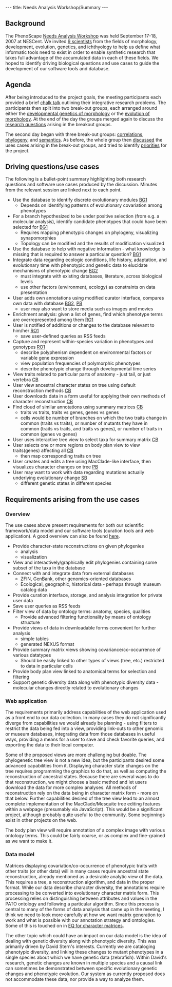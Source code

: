 ---
title: Needs Analysis Workshop/Summary
---

==Background==

The PhenoScape [[Needs Analysis Workshop]] was held September 17-18, 2007 at NESCent.  We invited [[Needs Analysis Workshop#Participants|9 scientists]] from the fields of morphology, development, evolution, genetics, and ichthyology to help us define what informatic tools need to exist in order to enable synthetic research that takes full advantage of the accumulated data in each of these fields.  We hoped to identify driving biological questions and use cases to guide the development of our software tools and database.

==Agenda==
After being introduced to the project goals, the meeting participants each provided a brief [[Needs Analysis Workshop/Chalk talks|chalk talk]] outlining their integrative research problems.  The participants then split into two break-out groups, each arranged around either the [[Needs Analysis Workshop/Breakout group 1|developmental genetics of morphology]] or the [[Needs Analysis Workshop/Breakout group 2|evolution of morphology]].  At the end of the day the groups merged again to discuss the [[Needs Analysis Workshop/Report-out Day1|research questions]] arising in the breakout groups.

The second day began with three break-out groups: [[Needs Analysis Workshop/Correlation Breakout|correlations]], [[Needs Analysis Workshop/Phylogeny Breakout|phylogeny]], and [[Needs Analysis Workshop/Semantics Breakout|semantics]].  As before, the whole group then [[Needs Analysis Workshop/Report-out Day2|discussed]] the uses cases arising in the break-out groups, and tried to identify [[Needs Analysis Workshop/Prioritization|priorities]] for the project.

==Driving questions/use cases==

The following is a bullet-point summary highlighting both research questions and software use cases produced by the discussion.  Minutes from the relevant session are linked next to each point.

* Use the database to identify discrete evolutionary modules [[Needs Analysis Workshop/Breakout group 1|BG1]]
** Depends on identifying patterns of evolutionary covariation among phenotypes
* For a branch hypothesized to be under positive selection (from e.g. a molecular analysis), identify candidate phenotypes that could have been selected for [[Needs Analysis Workshop/Breakout group 1|BG1]]
** Requires mapping phenotypic changes on phylogeny, visualizing synapomorphies
** Topology can be modified and the results of modification visualized
* Use the database to help with negative information - what knowledge is missing that is required to answer a particular question? [[Needs Analysis Workshop/Breakout group 1|BG1]]
* Integrate data regarding ecologic conditions, life history, adaptation, and evolutionary time with phenotypic and genetic data to elucidate mechanisms of phenotypic change [[Needs Analysis Workshop/Breakout group 2|BG2]]
** must integrate with existing databases, literature, across biological levels
** use other factors (environment, ecology) as constraints on data presentation
* User adds own annotations using modified curator interface, compares own data with database [[Needs Analysis Workshop/Breakout group 2|BG2]], [[Needs Analysis Workshop/Phylogeny Breakout|PB]]
** user may also want to store media such as images and movies
* Enrichment analysis: given a list of genes, find which phenotype terms are overrepresented among them [[Needs Analysis Workshop/Report-out Day1|RO1]]
* User is notified of additions or changes to the database relevant to him/her [[Needs Analysis Workshop/Report-out Day1|RO1]]
** save user-defined queries as RSS feeds
* Capture and represent within-species variation in phenotypes and genotypes [[Needs Analysis Workshop/Report-out Day1|RO1]]
** describe polyphenism dependent on environmental factors or variable gene expression
** view population frequencies of polymorphic phenotypes
** describe phenotypic change through developmental time series
* View traits related to particular parts of anatomy - just tail, or just vertebra [[Needs Analysis Workshop/Correlation Breakout|CB]]
* User view ancestral character states on tree using default reconstruction methods [[Needs Analysis Workshop/Correlation Breakout|CB]]
* User downloads data in a form useful for applying their own methods of character reconstruction [[Needs Analysis Workshop/Correlation Breakout|CB]]
* Find cloud of similar annotations using summary matrices [[Needs Analysis Workshop/Correlation Breakout|CB]]
** traits vs traits, traits vs genes, genes vs genes
** cells would be number of branches on which the two traits change in common (traits vs traits), or number of mutants they have in common (traits vs traits, and traits vs genes), or number of traits in common (genes vs genes)
* User uses interactive tree view to select taxa for summary matrix [[Needs Analysis Workshop/Correlation Breakout|CB]]
* User selects one or more regions on body plan view to view traits(genes) affecting all [[Needs Analysis Workshop/Correlation Breakout|CB]]
** then map corresponding traits on tree
* User creates and edits a tree using MacClade-like interface, then visualizes character changes on tree [[Needs Analysis Workshop/Phylogeny Breakout|PB]]
* User may want to work with data regarding mutations actually underlying evolutionary change [[Needs Analysis Workshop/Semantics Breakout|SB]]
** different genetic states in different species

==Requirements arising from the use cases==


===Overview===

The use cases above present requirements for both our scientific framework/data model and our software tools (curation tools and web application).  A good overview can also be found [[Needs Analysis Workshop/Prioritization|here]].

* Provide character-state reconstructions on given phylogenies
** analysis
** visualization
* View and interactively/graphically edit phylogenies containing some subset of the taxa in the database
* Connect with and integrate data from external databases
** ZFIN, GenBank, other genomics-oriented databases
** Ecological, geographic, historical data - perhaps through museum catalog data
* Provide curation interface, storage, and analysis integration for private user data
* Save user queries as RSS feeds
* Filter view of data by ontology terms: anatomy, species, qualities
** Provide advanced filtering functionality by means of ontology structure
* Provide views of data in downloadable forms convenient for further analysis
** simple tables
** generated NEXUS format
* Provide summary matrix views showing covariance/co-occurrence of various datatypes
** Should be easily linked to other types of views (tree, etc.) restricted to data in particular cells
* Provide body plan view linked to anatomical terms for selection and filtering
* Support genetic diversity data along with phenotypic diversity data - molecular changes directly related to evolutionary changes

===Web application===

The requirements primarily address capabilities of the web application used as a front end to our data collection.  In many cases they do not significantly diverge from capabilities we would already be planning - using filters to restrict the data being fed into a view, providing link-outs to other genomic or museum databases, integrating data from those databases in useful ways, providing a means for a user to save and check favorite queries, and exporting the data to their local computer.

Some of the proposed views are more challenging but doable.  The phylogenetic tree view is not a new idea, but the participants desired some advanced capabilities from it.  Displaying character state changes on the tree requires programming the graphics to do that, as well as computing the reconstruction of ancestral states.  Because there are several ways to do that reconstruction, we might choose a basic method and let users download the data for more complex analyses.  All methods of reconstruction rely on the data being in character matrix form - more on that below.  Further capabilities desired of the tree view lead to an almost complete implementation of the MacClade/Mesquite tree editing features within a webpage (presumably via JavaScript).  This would be a significant project, although probably quite useful to the community.  Some beginnings exist in other projects on the web.

The body plan view will require annotation of a complex image with various ontology terms.  This could be fairly coarse, or as complex and fine-grained as we want to make it.

===Data model===

Matrices displaying covariation/co-occurrence of phenotypic traits with other traits (or other data) will in many cases require ancestral state reconstruction, already mentioned as a desirable analytic view of the data.  This requires a tree, a reconstruction algorithm, and data in the proper format.  While our data describe character diversity, the annotations require processing to be converted into evolutionary character matrix form.  This processing relies on distinguishing between attributes and values in the PATO ontology and following a particular algorithm.  Since this process is central to many of the forms of data analysis that came up in the meeting, I think we need to look more carefully at how we want matrix generation to work and what is possible with our annotation strategy and ontologies.  Some of this is touched on in [[EQ for character matrices]].

The other topic which could have an impact on our data model is the idea of dealing with genetic diversity along with phenotypic diversity.  This was primarily driven by David Stern's interests.  Currently we are cataloging phenotypic diversity, and linking these changes to mutant phenotypes in a single species about which we have genetic data (zebrafish).  Within David's research, genetic changes are known in multiple species and a causal link can sometimes be demonstrated between specific evolutionary genetic changes and phenotypic evolution.  Our system as currently proposed does not accommodate these data, nor provide a way to analyze them.